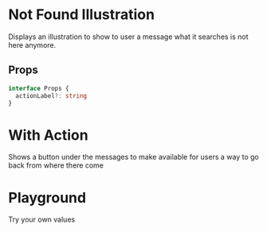 

<Meta component={NotFoundIllustration} title="Not Found" />

# Not Found Illustration

Displays an illustration to show to user a message what it searches is not here anymore.

## Props
```typescript
interface Props {
  actionLabel?: string
}
```

<Preview>
  <Story name="Default">
    <NotFoundIllustration />
  </Story>
</Preview>

# With Action

Shows a button under the messages to make available for users a way to go back from where there come

<Preview>
  <Story name="With Action">
    <NotFoundIllustration actionLabel={'Voltar!'} />
  </Story>
</Preview>

# Playground

Try your own values

<Preview>
  <Story name="Playground">
    <NotFoundIllustration actionLabel={text('Action Label', 'Lorem Ipsum')} />
  </Story>
</Preview>
